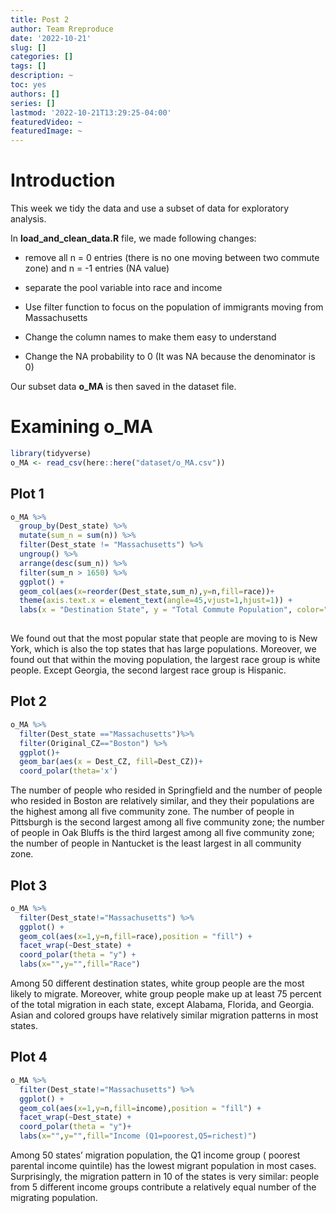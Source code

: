```yaml
---
title: Post 2
author: Team Rreproduce
date: '2022-10-21'
slug: []
categories: []
tags: []
description: ~
toc: yes
authors: []
series: []
lastmod: '2022-10-21T13:29:25-04:00'
featuredVideo: ~
featuredImage: ~
---
```


# Introduction

This week we tidy the data and use a subset of data for exploratory analysis.

In **load_and_clean_data.R** file, we made following changes:

-   remove all n = 0 entries (there is no one moving between two commute zone) and n = -1 entries (NA value)

-   separate the pool variable into race and income

-   Use filter function to focus on the population of immigrants moving from Massachusetts

-   Change the column names to make them easy to understand

-   Change the NA probability to 0 (It was NA because the denominator is 0)

Our subset data **o_MA** is then saved in the dataset file.

# Examining o_MA

```r
library(tidyverse)
o_MA <- read_csv(here::here("dataset/o_MA.csv"))
```

## Plot 1

```r

o_MA %>% 
  group_by(Dest_state) %>%
  mutate(sum_n = sum(n)) %>%
  filter(Dest_state != "Massachusetts") %>%
  ungroup() %>%
  arrange(desc(sum_n)) %>%
  filter(sum_n > 1650) %>% 
  ggplot() +
  geom_col(aes(x=reorder(Dest_state,sum_n),y=n,fill=race))+
  theme(axis.text.x = element_text(angle=45,vjust=1,hjust=1)) +
  labs(x = "Destination State", y = "Total Commute Population", color="race")
  
```

We found out that the most popular state that people are moving to is New York, which is also the top states that has large populations. Moreover, we found out that within the moving population, the largest race group is white people. Except Georgia, the second largest race group is Hispanic.

## Plot 2

```r
o_MA %>%
  filter(Dest_state =="Massachusetts")%>% 
  filter(Original_CZ=="Boston") %>%
  ggplot()+
  geom_bar(aes(x = Dest_CZ, fill=Dest_CZ))+
  coord_polar(theta='x')
```

The number of people who resided in Springfield and the number of people who resided in Boston are relatively similar, and they their populations are the highest among all five community zone.
The number of people in Pittsburgh is the second largest among all five community zone; the number of people in Oak Bluffs is the third largest among all five community zone; the number of people in Nantucket is the least largest in all community zone.

## Plot 3

```r
o_MA %>%
  filter(Dest_state!="Massachusetts") %>%
  ggplot() +
  geom_col(aes(x=1,y=n,fill=race),position = "fill") +
  facet_wrap(~Dest_state) +  
  coord_polar(theta = "y") +
  labs(x="",y="",fill="Race")
```

Among 50 different destination states, white group people are the most likely to migrate. Moreover, white group people make up at least 75 percent of the total migration in each state, except Alabama, Florida, and Georgia. Asian and colored groups have relatively similar migration patterns in most states.

## Plot 4

```r
o_MA %>%
  filter(Dest_state!="Massachusetts") %>%
  ggplot() +
  geom_col(aes(x=1,y=n,fill=income),position = "fill") +
  facet_wrap(~Dest_state) +  
  coord_polar(theta = "y")+
  labs(x="",y="",fill="Income (Q1=poorest,Q5=richest)")
```

Among 50 states’ migration population, the Q1 income group ( poorest parental income quintile) has the lowest migrant population in most cases. Surprisingly, the migration pattern in 10 of the states is very similar: people from 5 different income groups contribute a relatively equal number of the migrating population.